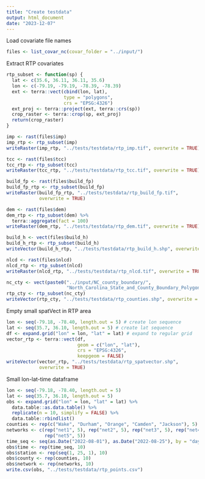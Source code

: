 ```yaml
---
title: "Create testdata"
output: html_document
date: "2023-12-07"
---
```


Load covariate file names

```r
files <- list_covar_nc(covar_folder = "../input/")
```

Extract RTP covariates 

```r
rtp_subset <- function(sp) {
  lat <- c(35.6, 36.11, 36.11, 35.6)
  lon <- c(-79.19, -79.19, -78.39, -78.39)
  ext <- terra::vect(cbind(lon, lat),
                     type = "polygons",
                     crs = "EPSG:4326")
  ext_proj <- terra::project(ext, terra::crs(sp))
  crop_raster <- terra::crop(sp, ext_proj)
  return(crop_raster)
}
```

```r
imp <- rast(files$imp)
imp_rtp <- rtp_subset(imp)
writeRaster(imp_rtp, "../tests/testdata/rtp_imp.tif", overwrite = TRUE)

tcc <- rast(files$tcc)
tcc_rtp <- rtp_subset(tcc)
writeRaster(tcc_rtp, "../tests/testdata/rtp_tcc.tif", overwrite = TRUE)

build_fp <- rast(files$build_fp)
build_fp_rtp <- rtp_subset(build_fp)
writeRaster(build_fp_rtp, "../tests/testdata/rtp_build_fp.tif",
            overwrite = TRUE)

dem <- rast(files$dem)
dem_rtp <- rtp_subset(dem) %>%
  terra::aggregate(fact = 100)
writeRaster(dem_rtp, "../tests/testdata/rtp_dem.tif", overwrite = TRUE)

build_h <- vect(files$build_h)
build_h_rtp <- rtp_subset(build_h)
writeVector(build_h_rtp, "../tests/testdata/rtp_build_h.shp", overwrite = TRUE)

nlcd <- rast(files$nlcd)
nlcd_rtp <- rtp_subset(nlcd)
writeRaster(nlcd_rtp, "../tests/testdata/rtp_nlcd.tif", overwrite = TRUE)

nc_cty <- vect(paste0("../input/NC_county_boundary/",
                      "North_Carolina_State_and_County_Boundary_Polygons.shp"))
rtp_cty <- rtp_subset(nc_cty)
writeVector(rtp_cty, "../tests/testdata/rtp_counties.shp", overwrite = TRUE)
```

Empty small spatVect in RTP area 

```r
lon <- seq(-79.18, -78.40, length.out = 5) # create lon sequence
lat <- seq(35.7, 36.10, length.out = 5) # create lat sequence
df <- expand.grid("lon" = lon, "lat" = lat) # expand to regular grid
vector_rtp <- terra::vect(df,
                          geom = c("lon", "lat"),
                          crs = "EPSG:4326",
                          keepgeom = FALSE)
writeVector(vector_rtp, "../tests/testdata/rtp_spatvector.shp",
            overwrite = TRUE)
```

Small lon-lat-time dataframe

```r
lon <- seq(-79.18, -78.40, length.out = 5)
lat <- seq(35.7, 36.10, length.out = 5)
obs <- expand.grid("lon" = lon, "lat" = lat) %>%
  data.table::as.data.table() %>%
  replicate(n = 10, simplify = FALSE) %>%
  data.table::rbindlist()
counties <- rep(c("Wake", "Durham", "Orange", "Camden", "Jackson"), 5)
networks <- c(rep("net1", 5), rep("net2", 5), rep("net3", 5), rep("net4", 5),
              rep("net5", 5))
time_seq <- seq(as.Date("2022-08-01"), as.Date("2022-08-25"), by = "day")
obs$time <- rep(time_seq, 10)
obs$station <- rep(seq(1, 25, 1), 10)
obs$county <- rep(counties, 10)
obs$network <- rep(networks, 10)
write.csv(obs, "../tests/testdata/rtp_points.csv")
```

